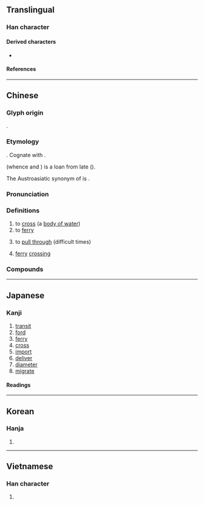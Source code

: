 {{also|疲}}
{{character info/new}}
==Translingual==

===Han character===
{{Han char|rn=85|rad=水|as=09|sn=12|four=30147|canj=EITE|ids=⿰氵度}}

====Derived characters====
* {{l|mul|[[𪸁]]}}

====References====
{{Han ref|kx=0634.010|dkj=17765|dj=1040.080|hdz=31683.120|uh=6E21}}

----

==Chinese==
{{zh-forms}}

===Glyph origin===
{{Han etym}}
{{Han compound|水|alt1=氵|t1=water|度|ls=psc|c1=s|c2=p}}.

===Etymology===
{{der|zh|sit|-}}. Cognate with {{cog|bo|འདས||to pass over}}. 

{{cog|tai-pro|*daːᴮ||river}} (whence {{cog|th|ท่า||port; pier; quay}} and {{cog|za|dah||river}}) is a loan from late {{bor|th|och|-}} ({{zh-ref|Schuessler, 2007}}).

The Austroasiatic synonym of {{lang|zh|渡}} is {{och-l|濟|to cross a river}}.

{{rfe|zh|derived from phonetic {{zh-l|度}}?}}

===Pronunciation===
{{zh-pron
|m=dù
|ma=y
|m-s=
|c=dou6
|c-t=
|g=
|h=pfs=thu
|j=
|mb=dū
|md=
|mn=tō͘/twv:thō͘
|mn-t=dou7
|w=3du
|x=
|mc=y
|oc=y
|cat=v,n
}}

===Definitions===
{{zh-hanzi}}

# to [[cross]] (a [[body of water]])
# to [[ferry]]
# {{lb|zh|figurative}} to [[pull through]] (difficult times)
# [[ferry]] [[crossing]]

===Compounds===
{{zh-der|一葦渡江|三豕渡河|中元普渡|偷渡|偷渡客|偷渡黃牛|南渡|古渡|官渡|官渡之戰|岡渡拉|引渡|引渡法|強渡|慈航普渡|截頭渡|搶渡|擺渡|擺渡船|普渡|普渡河|普渡眾生|杯渡|東渡|桃花過渡|桃葉渡|橫渡|泥船渡河|津渡|渡假|渡口|渡子|渡水|渡江|渡江楫|渡河|渡河香象|渡海|渡船|渡輪|渡過|渡錢|渡頭|渡頭雲|渡馬船|濟渡|端陽競渡|競渡|絕渡逢舟|虎渡江|讓渡|賈人渡河|超渡|輪渡|過渡|過渡內閣|過渡時期|過渡金屬|遠渡重洋|關渡|香象渡河|渡邊|漲渡湖|大渡|九渡河|陳渡|過渡灣|仙人渡|霧渡河|麻家渡|小渡船|沿渡河|官渡口}}

{{zh-cat|Elementary}}

----

==Japanese==

===Kanji===
{{ja-kanji|grade=c|rs=水09}}

# [[transit]]
# [[ford]]
# [[ferry]]
# [[cross]]
# [[import]]
# [[deliver]]
# [[diameter]]
# [[migrate]]

====Readings====
{{ja-readings
|goon=ど
|kanon=と
|kun=わた-る, わた-す
|nanori=ただ
}}

----

==Korean==

===Hanja===
{{ko-hanja|hangeul=도}}

# {{defn|lang=ko|sort=水09}}

----

==Vietnamese==

===Han character===
{{vi-hantu|rs=水09|[[đò]], [[đác]], [[độ]], [[đạc]]}}

# {{defn|lang=vi|sort=水09}}

{{cln|vi|Han tu}}